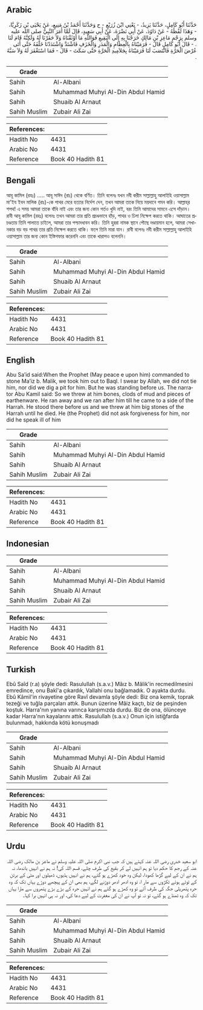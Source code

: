## Arabic


<div dir="rtl" lang="ar" style={{fontSize:'larger',backgroundColor:'#f8f9fa',padding:20}}>
حَدَّثَنَا أَبُو كَامِلٍ، حَدَّثَنَا يَزِيدُ، - يَعْنِي ابْنَ زُرَيْعٍ - ح وَحَدَّثَنَا أَحْمَدُ بْنُ مَنِيعٍ، عَنْ يَحْيَى بْنِ زَكَرِيَّا، - وَهَذَا لَفْظُهُ - عَنْ دَاوُدَ، عَنْ أَبِي نَضْرَةَ، عَنْ أَبِي سَعِيدٍ، قَالَ لَمَّا أَمَرَ النَّبِيُّ صلى الله عليه وسلم بِرَجْمِ مَاعِزِ بْنِ مَالِكٍ خَرَجْنَا بِهِ إِلَى الْبَقِيعِ فَوَاللَّهِ مَا أَوْثَقْنَاهُ وَلاَ حَفَرْنَا لَهُ وَلَكِنَّهُ قَامَ لَنَا ‏.‏ - قَالَ أَبُو كَامِلٍ قَالَ - فَرَمَيْنَاهُ بِالْعِظَامِ وَالْمَدَرِ وَالْخَزَفِ فَاشْتَدَّ وَاشْتَدَدْنَا خَلْفَهُ حَتَّى أَتَى عُرْضَ الْحَرَّةِ فَانْتَصَبَ لَنَا فَرَمَيْنَاهُ بِجَلاَمِيدِ الْحَرَّةِ حَتَّى سَكَتَ - قَالَ - فَمَا اسْتَغْفَرَ لَهُ وَلاَ سَبَّهُ ‏.‏
</div>
<div style={{backgroundColor:'#f8f9fa',padding:20, marginBottom: 10}}><table> <thead> <tr> <th>Grade</th> <th></th> </tr> </thead> <tbody> <tr><td>Sahih</td><td>Al-Albani</td></tr><tr><td>Sahih</td><td>Muhammad Muhyi Al-Din Abdul Hamid</td></tr><tr><td>Sahih</td><td>Shuaib Al Arnaut</td></tr><tr><td>Sahih Muslim</td><td>Zubair Ali Zai</td></tr></tbody></table><table> <thead> <tr> <th>References:</th> <th></th> </tr> </thead> <tbody><tr><td>Hadith No</td><td>4431</td></tr><tr><td>Arabic No</td><td>4431</td></tr><tr><td>Reference</td><td>Book 40 Hadith 81</td></tr></tbody></table></div>

## Bengali


<div dir="ltr" lang="bn" style={{fontSize:'larger',backgroundColor:'#f8f9fa',padding:20}}>
আবূ কামিল (রহঃ) ..... আবূ সাঈদ (রাঃ) থেকে বর্ণিত। তিনি বলেনঃ যখন নবী করীম সাল্লাল্লাহু আলাইহি ওয়াসাল্লাম মা'ইয ইবন মালিক (রাঃ)-কে পাথর মেরে হত্যার নির্দেশ দেন, তখন আমরা তাকে নিয়ে ময়দানে গমন করি। আল্লাহ্‌র শপথ! এ সময় আমরা তাকে বাঁধি নাই এবং তার জন্য কোন গর্তও খুদি নাই, বরং তিনি আমাদের সামনে এসে দাঁড়ান। রাবী আবূ কামিল (রহঃ) বলেনঃ তখন আমরা তার প্রতি প্রচণ্ডভাবে হাঁড়, পাথর ও ঢিলা নিক্ষেপ করতে থাকি। আঘাতের প্রচণ্ডতায় তিনি পালাতে চাইলে, আমরা তার পশ্চাদধাবন করি। তিনি হুররা নামক স্থানে পৌছে দণ্ডায়মান হলে, আমরা সেখানকার বড় বড় পাথর তার প্রতি নিক্ষেপ করতে থাকি। ফলে তিনি মারা যান। রাবী বলেনঃ নবী করীম সাল্লাল্লাহু আলাইহি ওয়াসাল্লাম তার জন্য কোন ইস্তিগফার করেননি এবং তাকে খারাপও বলেননি।
</div>
<div style={{backgroundColor:'#f8f9fa',padding:20, marginBottom: 10}}><table> <thead> <tr> <th>Grade</th> <th></th> </tr> </thead> <tbody> <tr><td>Sahih</td><td>Al-Albani</td></tr><tr><td>Sahih</td><td>Muhammad Muhyi Al-Din Abdul Hamid</td></tr><tr><td>Sahih</td><td>Shuaib Al Arnaut</td></tr><tr><td>Sahih Muslim</td><td>Zubair Ali Zai</td></tr></tbody></table><table> <thead> <tr> <th>References:</th> <th></th> </tr> </thead> <tbody><tr><td>Hadith No</td><td>4431</td></tr><tr><td>Arabic No</td><td>4431</td></tr><tr><td>Reference</td><td>Book 40 Hadith 81</td></tr></tbody></table></div>

## English


<div dir="ltr" lang="en" style={{fontSize:'larger',backgroundColor:'#f8f9fa',padding:20}}>
Abu Sa’id said:When the Prophet (May peace e upon him) commanded to stone Ma’iz b. Malik, we took him out to Baql. I swear by Allah, we did not tie him, nor did we dig a pit for him. But he was standing before us. The narrator Abu Kamil said: So we threw at him bones, clods of mud and pieces of earthenware. He ran away and we ran after him till he came to a side of the Harrah. He stood there before us and we threw at him big stones of the Harrah until he died. He (the Prophet) did not ask forgiveness for him, nor did he speak ill of him
</div>
<div style={{backgroundColor:'#f8f9fa',padding:20, marginBottom: 10}}><table> <thead> <tr> <th>Grade</th> <th></th> </tr> </thead> <tbody> <tr><td>Sahih</td><td>Al-Albani</td></tr><tr><td>Sahih</td><td>Muhammad Muhyi Al-Din Abdul Hamid</td></tr><tr><td>Sahih</td><td>Shuaib Al Arnaut</td></tr><tr><td>Sahih Muslim</td><td>Zubair Ali Zai</td></tr></tbody></table><table> <thead> <tr> <th>References:</th> <th></th> </tr> </thead> <tbody><tr><td>Hadith No</td><td>4431</td></tr><tr><td>Arabic No</td><td>4431</td></tr><tr><td>Reference</td><td>Book 40 Hadith 81</td></tr></tbody></table></div>

## Indonesian


<div dir="ltr" lang="id" style={{fontSize:'larger',backgroundColor:'#f8f9fa',padding:20}}>

</div>
<div style={{backgroundColor:'#f8f9fa',padding:20, marginBottom: 10}}><table> <thead> <tr> <th>Grade</th> <th></th> </tr> </thead> <tbody> <tr><td>Sahih</td><td>Al-Albani</td></tr><tr><td>Sahih</td><td>Muhammad Muhyi Al-Din Abdul Hamid</td></tr><tr><td>Sahih</td><td>Shuaib Al Arnaut</td></tr><tr><td>Sahih Muslim</td><td>Zubair Ali Zai</td></tr></tbody></table><table> <thead> <tr> <th>References:</th> <th></th> </tr> </thead> <tbody><tr><td>Hadith No</td><td>4431</td></tr><tr><td>Arabic No</td><td>4431</td></tr><tr><td>Reference</td><td>Book 40 Hadith 81</td></tr></tbody></table></div>

## Turkish


<div dir="ltr" lang="tr" style={{fontSize:'larger',backgroundColor:'#f8f9fa',padding:20}}>
Ebû Saîd (r.a) şöyle dedi: Rasulullah (s.a.v.) Mâız b. Mâlik'in recmedilmesini emredince, onu Bakî'a çıkardık, Vallahi onu bağlamadık. O ayakta durdu. Ebû Kâmil'in rivayetine göre Ravî devamla şöyle dedi: Biz ona kemik, toprak tezeği ve tuğla parçaları attık. Bunun üzerine Mâiz kaçtı, biz de peşinden koştuk. Harra'nın yanına varınca karşımızda durdu. Biz de ona, ölünceye kadar Harra'nın kayalarını attık. Rasulullah (s.a.v.) Onun için istiğfarda bulunmadı, hakkında kötü konuşmadı
</div>
<div style={{backgroundColor:'#f8f9fa',padding:20, marginBottom: 10}}><table> <thead> <tr> <th>Grade</th> <th></th> </tr> </thead> <tbody> <tr><td>Sahih</td><td>Al-Albani</td></tr><tr><td>Sahih</td><td>Muhammad Muhyi Al-Din Abdul Hamid</td></tr><tr><td>Sahih</td><td>Shuaib Al Arnaut</td></tr><tr><td>Sahih Muslim</td><td>Zubair Ali Zai</td></tr></tbody></table><table> <thead> <tr> <th>References:</th> <th></th> </tr> </thead> <tbody><tr><td>Hadith No</td><td>4431</td></tr><tr><td>Arabic No</td><td>4431</td></tr><tr><td>Reference</td><td>Book 40 Hadith 81</td></tr></tbody></table></div>

## Urdu


<div dir="rtl" lang="ur" style={{fontSize:'larger',backgroundColor:'#f8f9fa',padding:20}}>
ابو سعید خدری رضی اللہ عنہ کہتے ہیں کہ جب نبی اکرم صلی اللہ علیہ وسلم نے ماعز بن مالک رضی اللہ عنہ کے رجم کا حکم دیا تو ہم انہیں لے کر بقیع کی طرف چلے، قسم اللہ کی! نہ ہم نے انہیں باندھا، نہ ہم نے ان کے لیے گڑھا کھودا، لیکن وہ خود کھڑے ہو گئے، ہم نے انہیں ہڈیوں، ڈھیلوں اور مٹی کے برتن کے ٹوٹے ہوئے ٹکڑوں سے مار ا، تو وہ ادھر ادھر دوڑنے لگے، ہم بھی ان کے پیچھے دوڑے یہاں تک کہ وہ حرہ پتھریلی جگہ کی طرف آئے تو وہ کھڑے ہو گئے ہم نے انہیں حرہ کے بڑے بڑے پتھروں سے مارا یہاں تک کہ وہ ٹھنڈے ہو گئے، تو نہ تو آپ نے ان کی مغفرت کے لیے دعا کی، اور نہ ہی انہیں برا کہا۔
</div>
<div style={{backgroundColor:'#f8f9fa',padding:20, marginBottom: 10}}><table> <thead> <tr> <th>Grade</th> <th></th> </tr> </thead> <tbody> <tr><td>Sahih</td><td>Al-Albani</td></tr><tr><td>Sahih</td><td>Muhammad Muhyi Al-Din Abdul Hamid</td></tr><tr><td>Sahih</td><td>Shuaib Al Arnaut</td></tr><tr><td>Sahih Muslim</td><td>Zubair Ali Zai</td></tr></tbody></table><table> <thead> <tr> <th>References:</th> <th></th> </tr> </thead> <tbody><tr><td>Hadith No</td><td>4431</td></tr><tr><td>Arabic No</td><td>4431</td></tr><tr><td>Reference</td><td>Book 40 Hadith 81</td></tr></tbody></table></div>